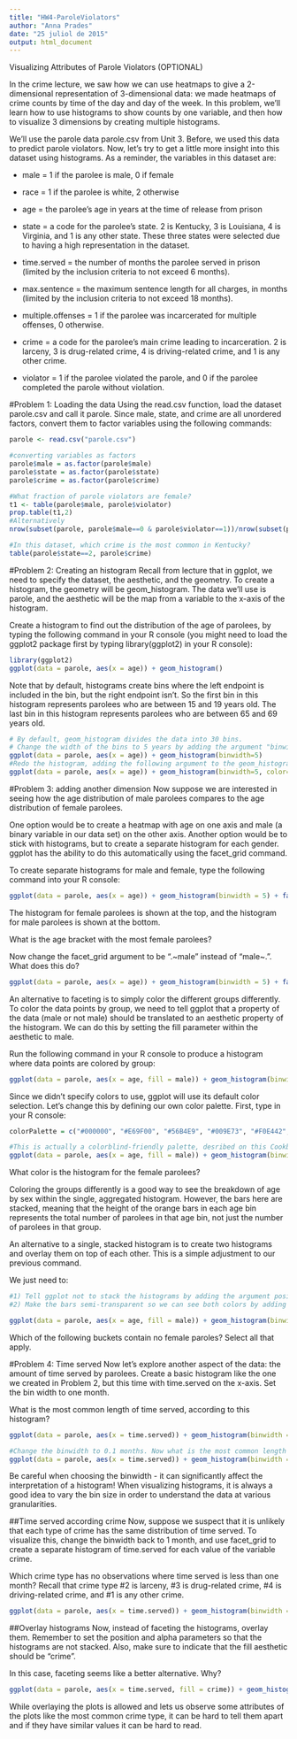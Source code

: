 ```yaml
---
title: "HW4-ParoleViolators"
author: "Anna Prades"
date: "25 juliol de 2015"
output: html_document
---
```


Visualizing Attributes of Parole Violators (OPTIONAL)

In the crime lecture, we saw how we can use heatmaps to give a 2-dimensional representation of 3-dimensional data: we made heatmaps of crime counts by time of the day and day of the week. In this problem, we'll learn how to use histograms to show counts by one variable, and then how to visualize 3 dimensions by creating multiple histograms.

We'll use the parole data parole.csv from Unit 3. Before, we used this data to predict parole violators. Now, let's try to get a little more insight into this dataset using histograms. As a reminder, the variables in this dataset are:

   * male = 1 if the parolee is male, 0 if female

   * race = 1 if the parolee is white, 2 otherwise

   * age = the parolee's age in years at the time of release from prison

   * state = a code for the parolee's state. 2 is Kentucky, 3 is Louisiana, 4 is Virginia, and 1 is any other state. These three states were selected due to having a high representation in the dataset.

   * time.served = the number of months the parolee served in prison (limited by the inclusion criteria to not exceed 6 months).

   * max.sentence = the maximum sentence length for all charges, in months (limited by the inclusion criteria to not exceed 18 months).

   * multiple.offenses = 1 if the parolee was incarcerated for multiple offenses, 0 otherwise.

   * crime = a code for the parolee's main crime leading to incarceration. 2 is larceny, 3 is drug-related crime, 4 is driving-related crime, and 1 is any other crime.

   * violator = 1 if the parolee violated the parole, and 0 if the parolee completed the parole without violation.

#Problem 1: Loading the data
Using the read.csv function, load the dataset parole.csv and call it parole. Since male, state, and crime are all unordered factors, convert them to factor variables using the following commands:



```r

parole <- read.csv("parole.csv")

#converting variables as factors
parole$male = as.factor(parole$male)
parole$state = as.factor(parole$state)
parole$crime = as.factor(parole$crime)

#What fraction of parole violators are female?
t1 <- table(parole$male, parole$violator)
prop.table(t1,2)
#Alternatively
nrow(subset(parole, parole$male==0 & parole$violator==1))/nrow(subset(parole, parole$violator==1))

#In this dataset, which crime is the most common in Kentucky?
table(parole$state==2, parole$crime)
```

#Problem 2: Creating an histogram
Recall from lecture that in ggplot, we need to specify the dataset, the aesthetic, and the geometry. To create a histogram, the geometry will be geom_histogram. The data we'll use is parole, and the aesthetic will be the map from a variable to the x-axis of the histogram.

Create a histogram to find out the distribution of the age of parolees, by typing the following command in your R console (you might need to load the ggplot2 package first by typing library(ggplot2) in your R console):

```r
library(ggplot2)
ggplot(data = parole, aes(x = age)) + geom_histogram()

```


Note that by default, histograms create bins where the left endpoint is included in the bin, but the right endpoint isn't. So the first bin in this histogram represents parolees who are between 15 and 19 years old. The last bin in this histogram represents parolees who are between 65 and 69 years old.

```r
# By default, geom_histogram divides the data into 30 bins.
# Change the width of the bins to 5 years by adding the argument "binwidth = 5" to geom_histogram
ggplot(data = parole, aes(x = age)) + geom_histogram(binwidth=5)
#Redo the histogram, adding the following argument to the geom_histogram function: color="blue". 
ggplot(data = parole, aes(x = age)) + geom_histogram(binwidth=5, color="blue")
```

#Problem 3: adding another dimension
Now suppose we are interested in seeing how the age distribution of male parolees compares to the age distribution of female parolees.

One option would be to create a heatmap with age on one axis and male (a binary variable in our data set) on the other axis. Another option would be to stick with histograms, but to create a separate histogram for each gender. ggplot has the ability to do this automatically using the facet_grid command.

To create separate histograms for male and female, type the following command into your R console:

```r
ggplot(data = parole, aes(x = age)) + geom_histogram(binwidth = 5) + facet_grid(male ~ .)
```

The histogram for female parolees is shown at the top, and the histogram for male parolees is shown at the bottom.

What is the age bracket with the most female parolees?

Now change the facet_grid argument to be ".~male" instead of "male~.". What does this do?
```r
ggplot(data = parole, aes(x = age)) + geom_histogram(binwidth = 5) + facet_grid(.~male)
```

An alternative to faceting is to simply color the different groups differently. To color the data points by group, we need to tell ggplot that a property of the data (male or not male) should be translated to an aesthetic property of the histogram. We can do this by setting the fill parameter within the aesthetic to male.

Run the following command in your R console to produce a histogram where data points are colored by group:
```r
ggplot(data = parole, aes(x = age, fill = male)) + geom_histogram(binwidth = 5)
```


Since we didn't specify colors to use, ggplot will use its default color selection. Let's change this by defining our own color palette. First, type in your R console:
```r
colorPalette = c("#000000", "#E69F00", "#56B4E9", "#009E73", "#F0E442", "#0072B2", "#D55E00", "#CC79A7")

#This is actually a colorblind-friendly palette, desribed on this Cookbook for R page. Now, generate your histogram again, using colorPalette, with the following command:
ggplot(data = parole, aes(x = age, fill = male)) + geom_histogram(binwidth = 5) + scale_fill_manual(values=colorPalette)

```

What color is the histogram for the female parolees?

Coloring the groups differently is a good way to see the breakdown of age by sex within the single, aggregated histogram. However, the bars here are stacked, meaning that the height of the orange bars in each age bin represents the total number of parolees in that age bin, not just the number of parolees in that group.

An alternative to a single, stacked histogram is to create two histograms and overlay them on top of each other. This is a simple adjustment to our previous command.

We just need to:
```r
#1) Tell ggplot not to stack the histograms by adding the argument position="identity" to the geom_histogram function.
#2) Make the bars semi-transparent so we can see both colors by adding the argument alpha=0.5 to the geom_histogram function.

ggplot(data = parole, aes(x = age, fill = male)) + geom_histogram(binwidth = 5, position="identity", alpha = 0.5)

```

Which of the following buckets contain no female paroles? Select all that apply.

#Problem 4: Time served
Now let's explore another aspect of the data: the amount of time served by parolees. Create a basic histogram like the one we created in Problem 2, but this time with time.served on the x-axis. Set the bin width to one month.

What is the most common length of time served, according to this histogram?
```r
ggplot(data = parole, aes(x = time.served)) + geom_histogram(binwidth = 1) #4-5

#Change the binwidth to 0.1 months. Now what is the most common length of time served, according to the histogram?
ggplot(data = parole, aes(x = time.served)) + geom_histogram(binwidth = 0.1) #3.0 - 3.1
```

Be careful when choosing the binwidth - it can significantly affect the interpretation of a histogram! When visualizing histograms, it is always a good idea to vary the bin size in order to understand the data at various granularities. 

##Time served according crime
Now, suppose we suspect that it is unlikely that each type of crime has the same distribution of time served. To visualize this, change the binwidth back to 1 month, and use facet_grid to create a separate histogram of time.served for each value of the variable crime.

Which crime type has no observations where time served is less than one month? Recall that crime type #2 is larceny, #3 is drug-related crime, #4 is driving-related crime, and #1 is any other crime.
```r
ggplot(data = parole, aes(x = time.served)) + geom_histogram(binwidth = 1) + facet_grid(crime~.)
```

##Overlay histograms
Now, instead of faceting the histograms, overlay them. Remember to set the position and alpha parameters so that the histograms are not stacked. Also, make sure to indicate that the fill aesthetic should be "crime".

In this case, faceting seems like a better alternative. Why?
```r
ggplot(data = parole, aes(x = time.served, fill = crime)) + geom_histogram(binwidth = 1, position="identity", alpha = 0.5)
```
While overlaying the plots is allowed and lets us observe some attributes of the plots like the most common crime type, it can be hard to tell them apart and if they have similar values it can be hard to read.


